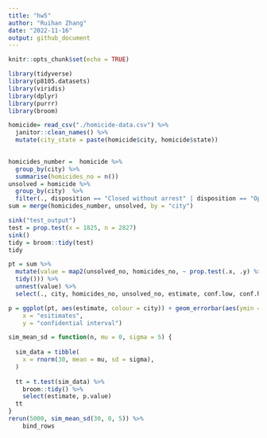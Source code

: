 ```yaml
---
title: "hw5"
author: "Ruihan Zhang"
date: "2022-11-16"
output: github_document
---
```


```r
knitr::opts_chunk$set(echo = TRUE)
```

```r
library(tidyverse)
library(p8105.datasets)
library(viridis)
library(dplyr)
library(purrr)
library(broom)
```

```r
homicide= read_csv("./homicide-data.csv") %>% 
  janitor::clean_names() %>% 
  mutate(city_state = paste(homicide$city, homicide$state))
  
```
```r
homicides_number =  homicide %>% 
  group_by(city) %>% 
  summarise(homicides_no = n())
unsolved = homicide %>% 
  group_by(city)  %>% 
  filter(., disposition == "Closed without arrest" | disposition == "Open/No arrest" ) %>% summarise(unsolved_no = n())
sum = merge(homicides_number, unsolved, by = "city")

```

```r
sink("test_output")
test = prop.test(x = 1825, n = 2827) 
sink()
tidy = broom::tidy(test)
tidy
```

```r
pt = sum %>% 
  mutate(value = map2(unsolved_no, homicides_no, ~ prop.test(.x, .y) %>% 
  tidy())) %>% 
  unnest(value) %>% 
  select(., city, homicides_no, unsolved_no, estimate, conf.low, conf.high)
```

```r
p = ggplot(pt, aes(estimate, colour = city)) + geom_errorbar(aes(ymin = conf.low, ymax = conf.high),width = 0.2) + labs(title = "the estimates and CIs for each city",
    x = "esitimates",
    y = "confidential interval")
```

```r

sim_mean_sd = function(n, mu = 0, sigma = 5) {
  
  sim_data = tibble(
    x = rnorm(30, mean = mu, sd = sigma),
  )
  
  tt = t.test(sim_data) %>% 
    broom::tidy() %>% 
    select(estimate, p.value)
  tt
}
rerun(5000, sim_mean_sd(30, 0, 5)) %>% 
    bind_rows
```

